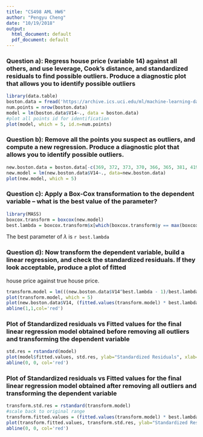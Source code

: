 ```yaml
---
title: "CS498 AML HW6"
author: "Pengyu Cheng"
date: "10/19/2018"
output:
  html_document: default
  pdf_document: default
---
```


### Question a): Regress house price (variable 14) against all others, and use leverage, Cook’s distance, and standardized residuals to find possible outliers. Produce a diagnostic plot that allows you to identify possible outliers
```r
library(data.table)
boston.data = fread('https://archive.ics.uci.edu/ml/machine-learning-databases/housing/housing.data')
num.points = nrow(boston.data)
model = lm(boston.data$V14~., data = boston.data)
#plot all points id for identification
plot(model, which = 5, id.n=num.points)
```

### Question b): Remove all the points you suspect as outliers, and compute a new regression. Produce a diagnostic plot that allows you to identify possible outliers.
```r
new.boston.data = boston.data[-c(369, 372, 373, 370, 366, 365, 381, 419, 406, 411),]
new.model = lm(new.boston.data$V14~., data=new.boston.data)
plot(new.model, which = 5)
```

### Question c): Apply a Box-Cox transformation to the dependent variable – what is the best value of the parameter?
```r
library(MASS)
boxcox.transform = boxcox(new.model)
best.lambda = boxcox.transform$x[which(boxcox.transform$y == max(boxcox.transform$y))]
```
The best parameter of $\lambda$ is `r best.lambda`

### Question d): Now transform the dependent variable, build a linear regression, and check the standardized residuals. If they look acceptable, produce a plot of fitted
house price against true house price.
```r
transform.model = lm(((new.boston.data$V14^best.lambda - 1)/best.lambda) ~., data=new.boston.data)
plot(transform.model, which = 5)
plot(new.boston.data$V14, (fitted.values(transform.model) * best.lambda + 1)^(1/best.lambda), xlab = "fitted value", ylab = "ture value")
abline(1,1,col='red')
```
### Plot of Standardized residuals vs Fitted values for the final linear regression model obtained before removing all outliers and transforming the dependent variable
```r
std.res = rstandard(model)
plot(model$fitted.values, std.res, ylab="Standardized Residuals", xlab="Fitted Value", main=" Standardized residuals vs Fitted values for original model") 
abline(0, 0, col='red') 
```
### Plot of Standardized residuals vs Fitted values for the final linear regression model obtained after removing all outliers and transforming the dependent variable
```r
transform.std.res = rstandard(transform.model)
#scale back to original range
transform.fitted.values = (fitted.values(transform.model) * best.lambda + 1)^(1/best.lambda)
plot(transform.fitted.values, transform.std.res, ylab="Standardized Residuals", xlab="Fitted Value", main=" Standardized residuals vs Fitted values for final model") 
abline(0, 0, col='red')   
```



